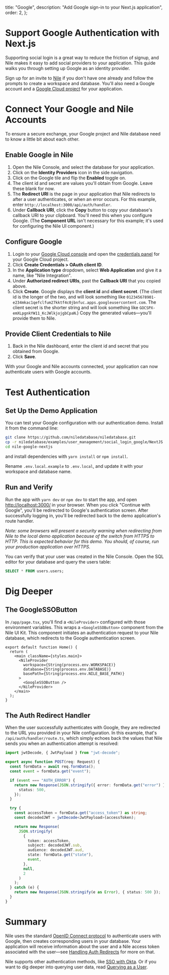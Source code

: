   title: "Google",
  description: "Add Google sign-in to your Next.js application",
  order: 2,
};

# Support Google Authentication with Next.js

Supporting social login is a great way to reduce the friction of signup, and Nile makes it easy to add social providers to your application. This guide walks you through setting up Google as an identity provider.

Sign up for an invite to [Nile](https://thenile.dev) if you don't have one already and follow the prompts to create a workspace and database. You'll also need a Google account and a [Google Cloud project](https://console.cloud.google.com/) for your application.

# Connect Your Google and Nile Accounts

To ensure a secure exchange, your Google project and Nile database need to know a little bit about each other.

## Enable Google in Nile

1. Open the Nile Console, and select the database for your application.
2. Click on the **Identity Providers** icon in the side navigation.
3. Click on the Google tile and flip the **Enabled** toggle on.
4. The client id and secret are values you'll obtain from Google. Leave these blank for now.
5. The **Redirect URI** is the page in your application that Nile redirects to after a user authenticates, or when an error occurs. For this example, enter `http://localhost:3000/api/auth/handler`.
6. Under **Callback URI**, click the **Copy** button to copy your database's callback URI to your clipboard. You'll need this when you configure Google. (The **Component URL** isn't necessary for this example; it's used for configuring the Nile UI component.)

## Configure Google

1. Login to your [Google Cloud console](https://console.cloud.google.com/) and open the [credentials panel](https://console.cloud.google.com/apis/credentials) for your Google Cloud project.
2. Click **Create Credentials > OAuth client ID**.
3. In the **Application type** dropdown, select **Web Application** and give it a name, like "Nile Integration".
4. Under **Authorized redirect URIs**, past the **Callback URI** that you copied above.
5. Click **Create**. Google displays the **client id** and **client secret**. (The client id is the longer of the two, and will look something like `012345678901-e234mkac1qefclfum27kktf4c0jbnfuc.apps.googleusercontent.com`. The client secret is the shorter string and will look something like `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`.) Copy the generated values—you'll provide them to Nile.

## Provide Client Credentials to Nile

1. Back in the Nile dashboard, enter the client id and secret that you obtained from Google.
2. Click **Save**.

With your Google and Nile accounts connected, your application can now authenticate users with Google accounts.

# Test Authentication

## Set Up the Demo Application

You can test your Google configuration with our authentication demo. Install it from the command
line:

```bash
git clone https://github.com/niledatabase/niledatabase.git
cp -r niledatabase/examples/user_management/social_login_google/NextJS ./nile-google-nextjs
cd nile-google-nextjs
```

and install dependencies with `yarn install` or `npm install`.

Rename `.env.local.example` to `.env.local`, and update it with your workspace and database name.

## Run and Verify

Run the app with `yarn dev` or `npm dev` to start the app, and open [http://localhost:3000/](http://localhost:3000/) in your browser. When you click "Continue with Google", you'll be redirected to Google's authentication screen. After successfully logging in, you'll be redirected back to the demo application's route handler.

_Note: some browsers will present a security warning when redirecting from Nile to the local demo application because of the switch from HTTPS to HTTP. This is expected behavior for this demo. You should, of course, run your production application over HTTPS._

You can verify that your user was created in the Nile Console. Open the SQL editor for your database and query the users table:

```sql
SELECT * FROM users.users;
```

# Dig Deeper

## The GoogleSSOButton

In `/app/page.tsx`, you'll find a `<NileProvider>` configured with those environment variables. This wraps a `<GoogleSSOButton>` component from the Nile UI Kit. This component initiates an authentication request to your Nile database, which redirects to the Google authentication screen.

```tsx
export default function Home() {
  return (
    <main className={styles.main}>
      <NileProvider
        workspace={String(process.env.WORKSPACE)}
        database={String(process.env.DATABASE)}
        basePath={String(process.env.NILE_BASE_PATH)}
      >
        <GoogleSSOButton />
      </NileProvider>
    </main>
  );
}
```

## The Auth Redirect Handler

When the user successfully authenticates with Google, they are redirected to the URL you provided in your Nile configuration. In this example, that's `/api/auth/handler/route.ts`, which simply echoes back the values that Nile sends you when an authentication attempt is resolved:

```ts
import jwtDecode, { JwtPayload } from "jwt-decode";

export async function POST(req: Request) {
  const formData = await req.formData();
  const event = formData.get("event");

  if (event === "AUTH_ERROR") {
    return new Response(JSON.stringify({ error: formData.get("error") }), {
      status: 500,
    });
  }

  try {
    const accessToken = formData.get("access_token") as string;
    const decodedJWT = jwtDecode<JwtPayload>(accessToken);

    return new Response(
      JSON.stringify(
        {
          token: accessToken,
          subject: decodedJWT.sub,
          audience: decodedJWT.aud,
          state: formData.get("state"),
          event,
        },
        null,
        2
      )
    );
  } catch (e) {
    return new Response(JSON.stringify(e as Error), { status: 500 });
  }
}
```

# Summary

Nile uses the standard [OpenID Connect protocol](https://openid.net/developers/how-connect-works/) to authenticate users with Google, then creates corresponding users in your database. Your application will receive information about the user and a Nile access token associated with the user—see [Handling Auth Redirects]() for more on that.

Nile supports other authentication methods, like [SSO with Okta](). Or if you want to dig deeper into querying user data, read [Querying as a User]().
